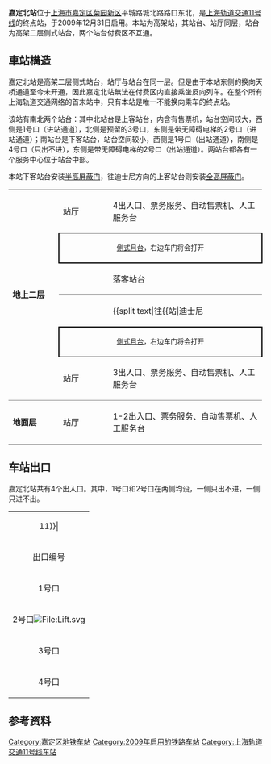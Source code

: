 {{noteTA
|G1=Railway}}
{{about|上海轨道交通11号线车站|平城路南侧的公交枢纽|嘉定北站 (公交)|皇庆路北侧的公交枢纽|公交嘉定北站}}
{{Infobox station
|name = 嘉定北
|eng_name = North Jiading
|symbol_right =
|linecolour = {{上海地铁颜色|11|yes}}
|image = North Jiading Station.jpg
|caption = 嘉定北站往嘉定西方向站台（左）及下客站台（右）
|other_name = 
|country = {{PRC}}
|borough = [[上海市|上海市]][[嘉定区|嘉定区]][[菊园新区|菊园新区]]
|address = [[平城路|平城路]]与[[城北路|城北路]]交叉口东侧
|coordinates = {{coord|31|23|36|N|121|13|57|E|type:railwaystation}}
|elevation = 
|owned = [[上海申通地铁集团|上海申通地铁集团]]
|operator = [[上海地铁|上海地铁]]
|lines = {{上海地铁线路名|11|SL}}
|distance = 
|platform = 2個[[側式月台|側式月台]]
|tracks = 2条
|bus_routes = 
|bus_stands = 
|connections = 
|structure = 地上车站
|hall = 地上站厅
|depth = 
|levels = 
|interchange = 
|exits = 4个
|architect = 
|architectural_style = 
|colour = 
|type = 
|status = 运营中
|code = 
|classification = 
|website = 
|built = 
|opened = {{Start date|2009|12|31|df=y}}
|closed = 
|former = 
|pass_year = 
|passengers = 
|pass_system = 
|pass_rank = 
|mpassengers = 
|trains = 
|station_hours = 
|hours = 
|first = 往{{上海地铁起讫站|11|R}}：5:36
|last = 往{{上海地铁起讫站|11|R}}：22:10
|adjacent = {{Adjacent stations|system=上海地铁|line=11|right=嘉定西|type=主线}}
}}
{{multiple image|align=right|direction=vertical|width=220
|image1=Northjiading st2.JPG|caption1=嘉定北站站房
}}
'''嘉定北站'''位于[[上海市|上海市]][[嘉定区|嘉定区]][[菊园新区|菊园新区]]平城路城北路路口东北，是[[上海轨道交通11号线|上海轨道交通11号线]]的终点站，于2009年12月31日启用。本站为高架站，其站台、站厅同层，站台为高架二层侧式站台，两个站台付费区不互通。

==車站構造==
嘉定北站是高架二层侧式站台，站厅与站台在同一层。但是由于本站东侧的换向天桥通道至今未开通，因此嘉定北站無法在付费区内直接乘坐反向列车。在整个所有上海轨道交通网络的首末站中，只有本站是唯一不能换向乘车的终点站。

该站有南北两个站台：其中北站台是上客站台，内含有售票机，站台空间较大，西侧是1号口（进站通道），北侧是预留的3号口，东侧是带无障碍电梯的2号口（进站通道）；南站台是下客站台，站台空间较小，西侧是1号口（出站通道），南侧是4号口（只出不进），东侧是带无障碍电梯的2号口（出站通道）。两站台都各有一个服务中心位于站台中部。

本站下客站台安装[[半高屏蔽门|半高屏蔽门]]，往迪士尼方向的上客站台则安装[[全高屏蔽门|全高屏蔽门]]。

{|cellspacing=0 cellpadding=3
|style="border-top:solid 1px gray;border-bottom:solid 1px gray;" rowspan=6 width=100|'''地上二层'''
|style="border-top:solid 1px gray;" width=100|站厅
|style="border-top:solid 1px gray;" width=350|4出入口、票务服务、自动售票机、人工服务台
|-
|style="border-top:solid 1px gray;border-right:solid 2px black;border-left:solid 2px black;border-bottom:solid 2px black;" colspan=2|<center><small>[[側式月台|側式月台]]，右边车门将会打开</small></center>
|-
|style="border-bottom:solid 1px gray;"|{{arrow|L}}
|style="border-bottom:solid 1px gray;"|{{上海地铁线路名|11}}落客站台
|-
|
|{{split text|{{上海地铁线路名|11}}往{{站|迪士尼||上海市}}<small>（{{站|嘉定西}}）</small>|{{arrow|R}}}}
|-
|style="border-top:solid 2px black;border-right:solid 2px black;border-left:solid 2px black;border-bottom:solid 1px gray;" colspan=2|<center><small>[[側式月台|側式月台]]，右边车门将会打开</small></center>
|-
|style="border-bottom:solid 1px gray;"|站厅
|style="border-bottom:solid 1px gray;"|3出入口、票务服务、自动售票机、人工服务台
|-
|style="border-bottom:solid 1px gray;"|'''地面层'''
|style="border-bottom:solid 1px gray;"|站厅
|style="border-bottom:solid 1px gray;"|1-2出入口、票务服务、自动售票机、人工服务台
|}

{{Gallery
|File:Northjiading st3.JPG|嘉定北站往嘉定西方向站厅及站台
|File:North Jiading Station 20200915.jpg|嘉定北站下客站台
|File:Northjiading st1.JPG|嘉定北站下客站厅
}}

== 车站出口 ==
嘉定北站共有4个出入口。其中，1号口和2号口在两侧均设，一侧只出不进，一侧只进不出。

{| class="wikitable"
|colspan=4 align="center" bgcolor={{上海地铁颜色|11}}|
|-
! 出口编号 !! 建议前往目的地 !! 照片
|-
| 1号口 || 平城路、城北路、公交嘉定北站、城北路平城路公交站 || 
|-
| 2号口[[File:Lift.svg|File:Lift.svg]] || 平城路、平城路城北路公交站 || 
|-
| 3号口 || （预留出口） ||
|-
| 4号口 || （只出不进）日月光中心、公交嘉定北站 || 
|}

== 参考资料 ==
<references />

{{commonscat|North Jiading Station}}
{{上海轨道交通11号线车站}}
[[Category:嘉定区地铁车站|Category:嘉定区地铁车站]]
[[Category:2009年启用的铁路车站|Category:2009年启用的铁路车站]]
[[Category:上海轨道交通11号线车站|Category:上海轨道交通11号线车站]]